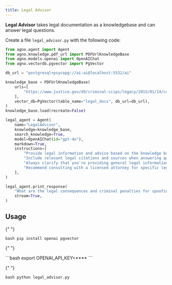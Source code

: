 ```yaml
---
title: Legal Advisor
---
```


**Legal Advisor** takes legal documentation as a knowledgebase and can answer legal questions.

Create a file `legal_advisor.py` with the following code:

```python legal_advisor.py
from agno.agent import Agent
from agno.knowledge.pdf_url import PDFUrlKnowledgeBase
from agno.models.openai import OpenAIChat
from agno.vectordb.pgvector import PgVector

db_url = "postgresql+psycopg://ai:ai@localhost:5532/ai"

knowledge_base = PDFUrlKnowledgeBase(
    urls=[
        "https://www.justice.gov/d9/criminal-ccips/legacy/2015/01/14/ccmanual_0.pdf",
    ],
    vector_db=PgVector(table_name="legal_docs", db_url=db_url),
)
knowledge_base.load(recreate=False)

legal_agent = Agent(
    name="LegalAdvisor",
    knowledge=knowledge_base,
    search_knowledge=True,
    model=OpenAIChat(id="gpt-4o"),
    markdown=True,
    instructions=[
        "Provide legal information and advice based on the knowledge base.",
        "Include relevant legal citations and sources when answering questions.",
        "Always clarify that you're providing general legal information, not professional legal advice.",
        "Recommend consulting with a licensed attorney for specific legal situations.",
    ],
)

legal_agent.print_response(
    "What are the legal consequences and criminal penalties for spoofing Email Address?",
    stream=True,
)

```

## Usage

<Steps>
  <Snippet file="create-venv-step.mdx" />

{" "}

<Step title="Install libraries">```bash pip install openai pgvector ```</Step>

{" "}

<Step title="Set environment variables">
  ```bash export OPENAI_API_KEY=**** ```
</Step>

{" "}

<Step title="Run the agent">```bash python legal_advisor.py ```</Step>

</Steps>
